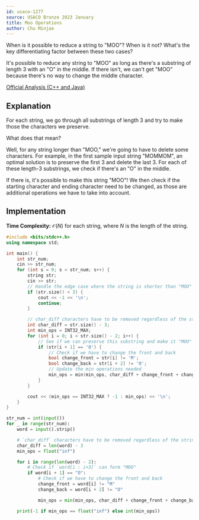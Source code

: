 ```yaml
---
id: usaco-1277
source: USACO Bronze 2023 January
title: Moo Operations
author: Chu Minjae
---
```


<Spoiler title="Hint">

When is it possible to reduce a string to "MOO"?
When is it not?
What's the key differentiating factor between these two cases?

</Spoiler>

<Spoiler title="Answer to Hint">

It's possible to reduce any string to "MOO" as long as there's a substring
of length 3 with an "O" in the middle.
If there isn't, we can't get "MOO" because there's no way to change the middle character.

</Spoiler>

<Spoiler title="Solution">

[Official Analysis (C++ and Java)](http://usaco.org/current/data/sol_prob3_bronze_jan23.html)

## Explanation

For each string, we go through all substrings of length 3 and try to make those the characters we preserve.

What does that mean?

Well, for any string longer than "MOO," we're going to have to delete some characters.
For example, in the first sample input string "MOMMOM", an optimal solution is to preserve the first 3 and delete the last 3.
For each of these length-3 substrings, we check if there's an "O" in the middle.

If there is, it's possible to make this string "MOO"!
We then check if the starting character and ending character need to be changed, as those are additional operations we have to take into account.

## Implementation

**Time Complexity:** $\mathcal{O}(N)$ for each string, where $N$ is the length of the string.

<LanguageSection>
<CPPSection>

```cpp
#include <bits/stdc++.h>
using namespace std;

int main() {
	int str_num;
	cin >> str_num;
	for (int s = 0; s < str_num; s++) {
		string str;
		cin >> str;
		// Handle the edge case where the string is shorter than "MOO"
		if (str.size() < 3) {
			cout << -1 << '\n';
			continue;
		}

		// char_diff characters have to be removed regardless of the string
		int char_diff = str.size() - 3;
		int min_ops = INT32_MAX;
		for (int i = 0; i < str.size() - 2; i++) {
			// See if we can preserve this substring and make it "MOO"
			if (str[i + 1] == 'O') {
				// Check if we have to change the front and back
				bool change_front = str[i] != 'M';
				bool change_back = str[i + 2] != 'O';
				// Update the min operations needed
				min_ops = min(min_ops, char_diff + change_front + change_back);
			}
		}

		cout << (min_ops == INT32_MAX ? -1 : min_ops) << '\n';
	}
}
```

</CPPSection>

<PySection>

```py
str_num = int(input())
for _ in range(str_num):
	word = input().strip()

	# `char_diff` characters have to be removed regardless of the string
	char_diff = len(word) - 3
	min_ops = float("inf")

	for i in range(len(word) - 2):
		# Check if `word[i : i+3]` can form "MOO"
		if word[i + 1] == "O":
			# Check if we have to change the front and back
			change_front = word[i] != "M"
			change_back = word[i + 2] != "O"

			min_ops = min(min_ops, char_diff + change_front + change_back)

	print(-1 if min_ops == float("inf") else int(min_ops))
```

</PySection>

</LanguageSection>

</Spoiler>
